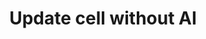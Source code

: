 ---
title: 'Update cell without AI'
openapi: 'POST /api/ai/table/{ai_table_id}/cell/{ai_cell_id}/update'
---